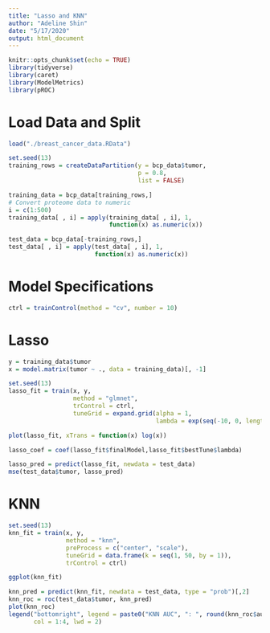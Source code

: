 ```yaml
---
title: "Lasso and KNN"
author: "Adeline Shin"
date: "5/17/2020"
output: html_document
---
```


```r
knitr::opts_chunk$set(echo = TRUE)
library(tidyverse)
library(caret)
library(ModelMetrics)
library(pROC)
```

# Load Data and Split
```r
load("./breast_cancer_data.RData")

set.seed(13)
training_rows = createDataPartition(y = bcp_data$tumor,
                                    p = 0.8,
                                    list = FALSE)

training_data = bcp_data[training_rows,]
# Convert proteome data to numeric
i = c(1:500)
training_data[ , i] = apply(training_data[ , i], 1,            
                            function(x) as.numeric(x))

test_data = bcp_data[-training_rows,]
test_data[ , i] = apply(test_data[ , i], 1,            
                        function(x) as.numeric(x))
```

# Model Specifications
```r
ctrl = trainControl(method = "cv", number = 10)
```

# Lasso
```r
y = training_data$tumor
x = model.matrix(tumor ~ ., data = training_data)[, -1]

set.seed(13)
lasso_fit = train(x, y,
                  method = "glmnet",
                  trControl = ctrl,
                  tuneGrid = expand.grid(alpha = 1, 
                                         lambda = exp(seq(-10, 0, length = 500))))

plot(lasso_fit, xTrans = function(x) log(x))

lasso_coef = coef(lasso_fit$finalModel,lasso_fit$bestTune$lambda)

lasso_pred = predict(lasso_fit, newdata = test_data)
mse(test_data$tumor, lasso_pred)
```

# KNN
```r
set.seed(13)
knn_fit = train(x, y,
                method = "knn",
                preProcess = c("center", "scale"),
                tuneGrid = data.frame(k = seq(1, 50, by = 1)),
                trControl = ctrl)

ggplot(knn_fit)

knn_pred = predict(knn_fit, newdata = test_data, type = "prob")[,2]
knn_roc = roc(test_data$tumor, knn_pred)
plot(knn_roc)
legend("bottomright", legend = paste0("KNN AUC", ": ", round(knn_roc$auc, 3)),
       col = 1:4, lwd = 2)
```

